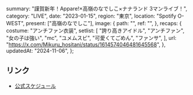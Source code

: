   summary: "謹賀新年！Appare!×高嶺のなでしこ×ナナランド 3マンライブ！",
  category: "LIVE",
  date: "2023-01-15",
  region: "東京",
  location: "Spotify O-WEST",
  present: ["高嶺のなでしこ"],
  image: {
    path: "",
    ref: "",
  },
  recaps: {
    costume: "アンチファン衣装",
    setlist: [
      "誇り高きアイドル",
      "アンチファン",
      "女の子は強い",
      "mc",
      "ユメムスビ",
      "可愛くてごめん",
      "ファンサ",
    ],
    url: "https://x.com/Mikuru_hositani/status/1614574046481645568",
  },
  updatedAt: "2024-11-06",
};

## リンク

- [公式スケジュール](https://takanenonadeshiko.jp/?p=657)
